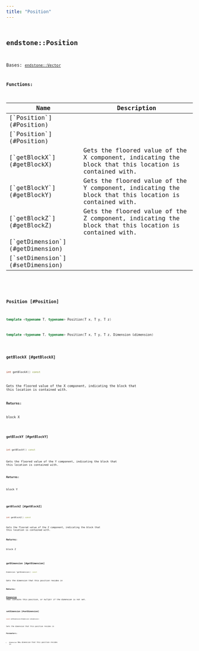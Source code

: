 ```yaml
---
title: "Position"
---
```


## <code className="doc-symbol doc-symbol-class"/> endstone::Position

Bases: [`endstone::Vector`](vector)
















**Functions:**

<table>
<thead>
   <tr>
      <th>Name</th>
      <th>Description</th>
   </tr>
</thead>
<tbody>
<tr key="classendstone_1_1_position_1afd7f8dbb082f27f480135d4ba430bdaa">
    <td>[`Position`](#Position)</td>
    <td></td>
</tr>
<tr key="classendstone_1_1_position_1a4d254166aee4f58209134e7e56c16597">
    <td>[`Position`](#Position)</td>
    <td></td>
</tr>
<tr key="classendstone_1_1_position_1aabcabab4d69b6bdbe11300ff3265e09c">
    <td>[`getBlockX`](#getBlockX)</td>
    <td>Gets the floored value of the X component, indicating the block that this location is contained with.</td>
</tr>
<tr key="classendstone_1_1_position_1aba9ba0d20087e330bb959116d13c463a">
    <td>[`getBlockY`](#getBlockY)</td>
    <td>Gets the floored value of the Y component, indicating the block that this location is contained with.</td>
</tr>
<tr key="classendstone_1_1_position_1a07caf1676929d3673b2507a1ccc7a9af">
    <td>[`getBlockZ`](#getBlockZ)</td>
    <td>Gets the floored value of the Z component, indicating the block that this location is contained with.</td>
</tr>
<tr key="classendstone_1_1_position_1a02a939bf78aa4870eec36ec10e2757da">
    <td>[`getDimension`](#getDimension)</td>
    <td></td>
</tr>
<tr key="classendstone_1_1_position_1a5e78451e64148519d4a771b0d849605d">
    <td>[`setDimension`](#setDimension)</td>
    <td></td>
</tr>
</tbody>
</table>

### <code className="doc-symbol doc-symbol-function"/> Position [#Position]



```cpp
template <typename T, typename> Position(T x, T y, T z)
```

```cpp
template <typename T, typename> Position(T x, T y, T z, Dimension &dimension)
```
### <code className="doc-symbol doc-symbol-function"/> getBlockX [#getBlockX]

```cpp
int getBlockX() const
```

Gets the floored value of the X component, indicating the block that this location is contained with.





**Returns:**

block X 





        
### <code className="doc-symbol doc-symbol-function"/> getBlockY [#getBlockY]

```cpp
int getBlockY() const
```

Gets the floored value of the Y component, indicating the block that this location is contained with.





**Returns:**

block Y 





        
### <code className="doc-symbol doc-symbol-function"/> getBlockZ [#getBlockZ]

```cpp
int getBlockZ() const
```

Gets the floored value of the Z component, indicating the block that this location is contained with.





**Returns:**

block Z 





        
### <code className="doc-symbol doc-symbol-function"/> getDimension [#getDimension]

```cpp
Dimension *getDimension() const
```


Gets the dimension that this position resides in




**Returns:**

[**Dimension**](classendstone_1_1_dimension.md) that contains this position, or nullptr if the dimension is not set. 





        
### <code className="doc-symbol doc-symbol-function"/> setDimension [#setDimension]

```cpp
void setDimension(Dimension &dimension)
```


Sets the dimension that this position resides in




**Parameters:**


* `dimension` New dimension that this position resides in 




        